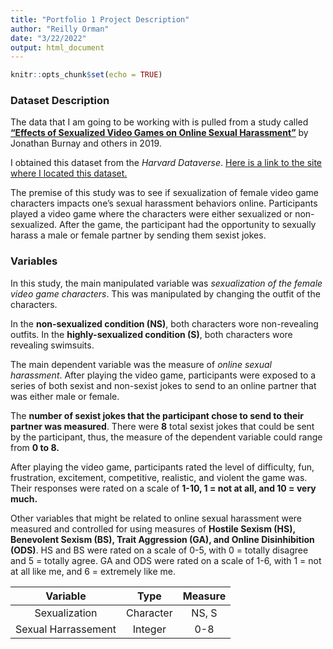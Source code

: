 ```yaml
---
title: "Portfolio 1 Project Description"
author: "Reilly Orman"
date: "3/22/2022"
output: html_document
---
```


```r
knitr::opts_chunk$set(echo = TRUE)
```

### **Dataset Description**

The data that I am going to be working with is pulled from a study called [**"Effects of Sexualized Video Games on Online Sexual Harassment"**](https://pubmed.ncbi.nlm.nih.gov/30614006/) by Jonathan Burnay and others in 2019. 

I obtained this dataset from the *Harvard Dataverse*. [Here is a link to the site where I located this dataset.](https://dataverse.harvard.edu/dataset.xhtml?persistentId=doi:10.7910/DVN/9TFDEV&version=1.0)

The premise of this study was to see if sexualization of female video game characters impacts one's sexual harassment behaviors online. Participants played a video game where the characters were either sexualized or non-sexualized. After the game, the participant had the opportunity to sexually harass a male or female partner by sending them sexist jokes.  

### **Variables**

In this study, the main manipulated variable was *sexualization of the female video game characters*. This was manipulated by changing the outfit of the characters. 

In the **non-sexualized condition (NS)**, both characters wore non-revealing outfits. In the **highly-sexualized condition (S)**, both characters wore revealing swimsuits. 

The main dependent variable was the measure of *online sexual harassment*. After playing the video game, participants were exposed to a series of both sexist and non-sexist jokes to send to an online partner that was either male or female. 

The **number of sexist jokes that the participant chose to send to their partner was measured**. There were **8** total sexist jokes that could be sent by the participant, thus, the measure of the dependent variable could range from **0 to 8.** 

After playing the video game, participants rated the level of difficulty, fun, frustration, excitement, competitive, realistic, and violent the game was. Their responses were rated on a scale of **1-10, 1 = not at all, and 10 = very much.**

Other variables that might be related to online sexual harassment were measured and controlled for using measures of **Hostile Sexism (HS), Benevolent Sexism (BS), Trait Aggression (GA), and Online Disinhibition (ODS)**. HS and BS were rated on a scale of 0-5, with 0 = totally disagree and 5 = totally agree. GA and ODS were rated on a scale of 1-6, with 1 = not at all like me, and 6 = extremely like me. 

| Variable | Type | Measure |
| :------: | :--: | :-----: |
| Sexualization | Character | NS, S |
| Sexual Harrassement | Integer | 0-8 |